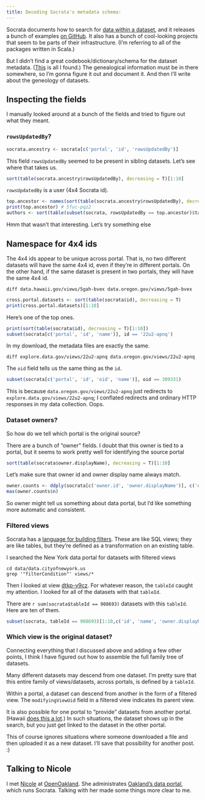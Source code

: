 ```yaml
---
title: Decoding Socrata's metadata schema:
---
```






Socrata documents how to search for [data within a dataset](https://opendata.socrata.com/api/docs/),
and it releases a bunch of examples [on GitHub](https://github.com/socrata). It also has a bunch of
cool-looking projects that seem to be parts of their infrastructure. (I'm referring to all of the
packages written in Scala.)

But I didn't find a great codebook/dictionary/schema for the dataset metadata.
([This](https://opendata.socrata.com/api/docs/views) is all I found.)
The genealogical information must be in there somewhere, so I'm gonna figure
it out and document it. And then I'll write about the geneology of datasets.

## Inspecting the fields
I manually looked around at a bunch of the fields and tried to figure out what they meant.

### `rowsUpdatedBy`?
```r
socrata.ancestry <- socrata[c('portal', 'id', 'rowsUpdatedBy')]
```

This field `rowsUpdatedBy` seemed to be present in sibling datasets.
Let's see where that takes us.

```r
sort(table(socrata.ancestry$rowsUpdatedBy), decreasing = T)[1:10]
```

`rowsUpdatedBy` is a user (4x4 Socrata id).

```r
top.ancestor <- names(sort(table(socrata.ancestry$rowsUpdatedBy), decreasing = T))[2]
print(top.ancestor) # 5fuc-pqz2
authors <- sort(table(subset(socrata, rowsUpdatedBy == top.ancestor)$tableAuthor.id), decreasing = T)[1:10]
```

Hmm that wasn't that interesting. Let's try something else

## Namespace for 4x4 ids
The 4x4 ids appear to be unique across portal. That is, no two different
datasets will have the same 4x4 id, even if they're in different portals.
On the other hand, if the same dataset is present in two portals, they
will have the same 4x4 id.


    diff data.hawaii.gov/views/5gah-bvex data.oregon.gov/views/5gah-bvex

```r
cross.portal.datasets <- sort(table(socrata$id), decreasing = T)
print(cross.portal.datasets)[1:10]
```

Here's one of the top ones.

```r
print(sort(table(socrata$id), decreasing = T)[1:10])
subset(socrata[c('portal', 'id', 'name')], id == '22u2-apnq')
```

In my download, the metadata files are exactly the same.

    diff explore.data.gov/views/22u2-apnq data.oregon.gov/views/22u2-apnq

The `oid` field tells us the same thing as the `id`.

```r
subset(socrata[c('portal', 'id', 'oid', 'name')], oid == 309331)
```

This is because `data.oregon.gov/views/22u2-apnq` just redirects to
`explore.data.gov/views/22u2-apnq`; I conflated redirects and ordinary
HTTP responses in my data collection. Oops.

### Dataset owners?
So how do we tell which portal is the original source?

There are a bunch of "owner" fields. I doubt that this owner is tied to a
portal, but it seems to work pretty well for identifying the source portal

```r
sort(table(socrata$owner.displayName), decreasing = T)[1:10]
```

Let's make sure that owner id and owner display name always match.

```r
owner.counts <- ddply(socrata[c('owner.id', 'owner.displayName')], c('owner.id', 'owner.displayName'), function(df) {c(n = nrow(df))})
max(owner.counts$n)
```

So owner might tell us something about data portal, but I'd like something
more automatic and consistent.

### Filtered views
Socrata has a [language for building filters](http://dev.socrata.com/deprecated/querying-datasets).
These are like SQL views; they are like tables, but they're
defined as a transformation on an existing table.

I searched the New York data portal for datasets with filtered views

    cd data/data.cityofnewyork.us
    grep '"filterCondition"' views/*

Then I looked at view [dtkp-v9cz]().
For whatever reason, the `tableId` caught my attention.
I looked for all of the datasets with that `tableId`.

There are `r sum(socrata$tableId == 908693)` datasets with this `tableId`.
Here are ten of them.

```r
subset(socrata, tableId == 908693)[1:10,c('id', 'name', 'owner.displayName')]
```

### Which view is the original dataset?
Connecting everything that I discussed above and adding a few other
points, I think I have figured out how to assemble the full family
tree of datasets.

Many different datasets may descend from one dataset.
I'm pretty sure that this entire family of views/datasets,
across portals, is defined by a `tableId`.

Within a portal, a dataset can descend from another in the
form of a filtered view. The `modifyingViewUid` field in a
filtered view indicates its parent view.

It is also possible for one portal to "provide" datasets from another portal.
(Hawaii [does this a lot](https://data.hawaii.gov/browse/embed?q=&utf8=✓&view_type=table&sortBy=most_accessed&sortPeriod=week).)
In such situations, the dataset shows up in the search, but you just get linked
to the dataset in the other portal.

This of course ignores situations where someone downloaded a file
and then uploaded it as a new dataset. I'll save that possibility
for another post. :)

## Talking to Nicole
I met [Nicole ]() at [OpenOakland]().
She administrates [Oakland's data portal](), which runs Socrata.
Talking with her made some things more clear to me.
